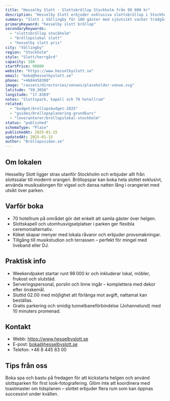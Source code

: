```yaml
---
title: "Hesselby Slott - Slottsbröllop Stockholm från 98 000 kr"
description: "Hesselby Slott erbjuder exklusiva slottsbröllop i Stockholm för upp till 180 gäster. Weekendpaket från 98 000 kr med slottspark, kapell och 70 hotellrum."
summary: "Slott i Vällingby för 180 gäster med sjöutsikt vacker trädgård."
primaryKeyword: "hesselby slott bröllop"
secondaryKeywords:
  - "slottsbröllop stockholm"
  - "bröllopslokal slott"
  - "hesselby slott pris"
city: "Vällingby"
region: "Stockholm"
style: "Slott/herrgård"
capacity: 180
startPrice: 98000
website: "https://www.hesselbyslott.se"
email: "boka@hesselbyslott.se"
phone: "+4684458300"
image: "/assets/directories/venues/placeholder-venue.svg"
latitude: "59.3656"
longitude: "17.8369"
notes: "Slottspark, kapell och 70 hotellrum"
related:
  - "budget/brollopsbudget-2025"
  - "guides/brollopsplanering-grundkurs"
  - "leverantorer/brollopslokal-stockholm"
status: "published"
schemaType: "Place"
publishedAt: 2025-01-15
updatedAt: 2025-01-15
author: "Bröllopssidan.se"
---
```


## Om lokalen

Hesselby Slott ligger strax utanför Stockholm och erbjuder allt från slottssalar till modernt orangeri. Bröllopspar kan boka hela slottet exklusivt, använda musiksalongen för vigsel och dansa natten lång i orangeriet med utsikt över parken.

## Varför boka

- 70 hotellrum på området gör det enkelt att samla gäster över helgen.
- Slottskapell och utomhusvigselplatser i parken ger flexibla ceremonialternativ.
- Köket skapar menyer med lokala råvaror och erbjuder provsmakningar.
- Tillgång till musikstudion och terrassen – perfekt för mingel med liveband eller DJ.

## Praktisk info

- Weekendpaket startar runt 98 000 kr och inkluderar lokal, möbler, frukost och slutstäd.
- Serveringspersonal, porslin och linne ingår – komplettera med dekor efter önskemål.
- Sluttid 02.00 med möjlighet att förlänga mot avgift, nattamat kan beställas.
- Gratis parkering och smidig tunnelbaneförbindelse (Johannelund) med 10 minuters promenad.

## Kontakt

- Webb: https://www.hesselbyslott.se
- E-post: boka@hesselbyslott.se
- Telefon: +46 8 445 83 00

## Tips från oss

Boka spa och bastu på fredagen för att kickstarta helgen och använd slottsparken för first look-fotografering. Glöm inte att koordinera med toastmaster om tidsplanen – slottet erbjuder flera rum som kan öppnas successivt under kvällen.
